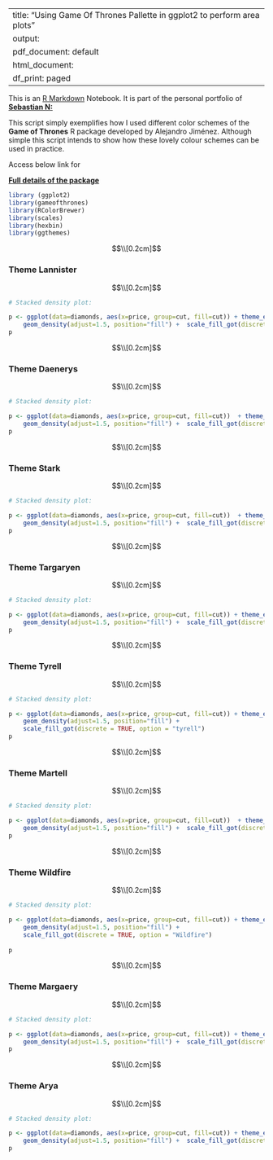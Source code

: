 
---
title: "Using Game Of Thrones Pallette in ggplot2 to perform area plots"
output:
  pdf_document: default
  html_document:
    df_print: paged
---

This is an [R Markdown](http://rmarkdown.rstudio.com) Notebook. 
It is part of the personal portfolio of **__[Sebastian N:](https://github.com/sebastianBIanalytics?tab=repositories)__**

This script simply exemplifies how I used different color schemes of the **Game of Thrones** R package developed by Alejandro Jiménez. Although simple this script intends to show how these lovely colour schemes can be used in practice. 

Access below link for 

**__[Full details of the package](https://github.com/aljrico/gameofthrones)__**


```{r}
library (ggplot2)
library(gameofthrones)
library(RColorBrewer)
library(scales)
library(hexbin)
library(ggthemes)
```

$$\\[0.2cm]$$

### Theme Lannister
$$\\[0.2cm]$$
```{r}
# Stacked density plot:

p <- ggplot(data=diamonds, aes(x=price, group=cut, fill=cut)) + theme_economist()+
    geom_density(adjust=1.5, position="fill") +  scale_fill_got(discrete = TRUE, option = "Lannister")
p
```

$$\\[0.2cm]$$


### Theme Daenerys

$$\\[0.2cm]$$

```{r}
# Stacked density plot:

p <- ggplot(data=diamonds, aes(x=price, group=cut, fill=cut))  + theme_economist()+
    geom_density(adjust=1.5, position="fill") +  scale_fill_got(discrete = TRUE, option = "Daenerys")
p
```
$$\\[0.2cm]$$


### Theme Stark 

$$\\[0.2cm]$$

```{r}
# Stacked density plot:

p <- ggplot(data=diamonds, aes(x=price, group=cut, fill=cut))  + theme_economist()+
    geom_density(adjust=1.5, position="fill") +  scale_fill_got(discrete = TRUE, option = "Stark")
p
```
$$\\[0.2cm]$$


### Theme Targaryen 
$$\\[0.2cm]$$
```{r}
# Stacked density plot:

p <- ggplot(data=diamonds, aes(x=price, group=cut, fill=cut)) + theme_economist()+
    geom_density(adjust=1.5, position="fill") +  scale_fill_got(discrete = TRUE, option = "targaryen")
p
```
$$\\[0.2cm]$$


### Theme Tyrell 

$$\\[0.2cm]$$

```{r}
# Stacked density plot:

p <- ggplot(data=diamonds, aes(x=price, group=cut, fill=cut)) + theme_economist()+
    geom_density(adjust=1.5, position="fill") +  
    scale_fill_got(discrete = TRUE, option = "tyrell")
p
```

$$\\[0.2cm]$$


### Theme Martell 

$$\\[0.2cm]$$
```{r}
# Stacked density plot:

p <- ggplot(data=diamonds, aes(x=price, group=cut, fill=cut))  + theme_economist()+
    geom_density(adjust=1.5, position="fill") +  scale_fill_got(discrete = TRUE, option = "Martell")
p
```
$$\\[0.2cm]$$


### Theme Wildfire

$$\\[0.2cm]$$

```{r}
# Stacked density plot:

p <- ggplot(data=diamonds, aes(x=price, group=cut, fill=cut)) + theme_economist()+
    geom_density(adjust=1.5, position="fill") +  
    scale_fill_got(discrete = TRUE, option = "Wildfire") 
                              
p
```

$$\\[0.2cm]$$


### Theme Margaery

$$\\[0.2cm]$$

```{r}
# Stacked density plot:

p <- ggplot(data=diamonds, aes(x=price, group=cut, fill=cut)) + theme_economist()+
    geom_density(adjust=1.5, position="fill") +  scale_fill_got(discrete = TRUE, option = "Margaery")
p
```

$$\\[0.2cm]$$


### Theme Arya

$$\\[0.2cm]$$
```{r}
# Stacked density plot:

p <- ggplot(data=diamonds, aes(x=price, group=cut, fill=cut)) + theme_economist()+
    geom_density(adjust=1.5, position="fill") +  scale_fill_got(discrete = TRUE, option = "Arya")
p
```

